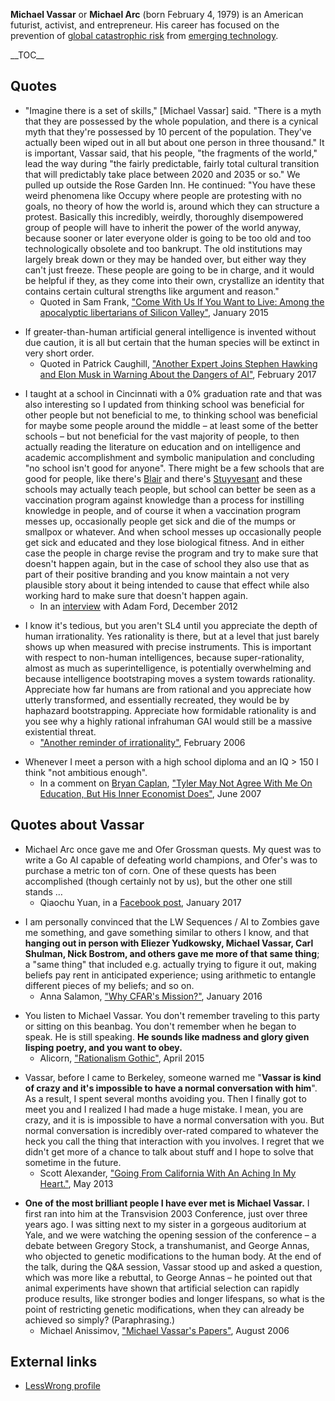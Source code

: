 '''Michael Vassar''' or '''Michael Arc''' (born February 4, 1979) is an American futurist, activist, and entrepreneur. His career has focused on the prevention of [[wikipedia:Global catastrophic risk|global catastrophic risk]] from [[wikipedia:Emerging technologies|emerging technology]].

__TOC__

==Quotes==

* "Imagine there is a set of skills," [Michael Vassar] said. "There is a myth that they are possessed by the whole population, and there is a cynical myth that they're possessed by 10 percent of the population. They've actually been wiped out in all but about one person in three thousand." It is important, Vassar said, that his people, "the fragments of the world," lead the way during "the fairly predictable, fairly total cultural transition that will predictably take place between 2020 and 2035 or so." We pulled up outside the Rose Garden Inn. He continued: "You have these weird phenomena like Occupy where people are protesting with no goals, no theory of how the world is, around which they can structure a protest. Basically this incredibly, weirdly, thoroughly disempowered group of people will have to inherit the power of the world anyway, because sooner or later everyone older is going to be too old and too technologically obsolete and too bankrupt. The old institutions may largely break down or they may be handed over, but either way they can't just freeze. These people are going to be in charge, and it would be helpful if they, as they come into their own, crystallize an identity that contains certain cultural strengths like argument and reason."
** Quoted in Sam Frank, [https://harpers.org/archive/2015/01/come-with-us-if-you-want-to-live/5/ "Come With Us If You Want to Live: Among the apocalyptic libertarians of Silicon Valley"], January 2015

* If greater-than-human artificial general intelligence is invented without due caution, it is all but certain that the human species will be extinct in very short order.
** Quoted in Patrick Caughill, [https://futurism.com/2-expert-thinks-ai-will-undoubtably-wipe-out-humanity/ "Another Expert Joins Stephen Hawking and Elon Musk in Warning About the Dangers of AI"], February 2017

* I taught at a school in Cincinnati with a 0% graduation rate and that was also interesting so I updated from thinking school was beneficial for other people but not beneficial to me, to thinking school was beneficial for maybe some people around the middle&nbsp;&ndash; at least some of the better schools&nbsp;&ndash; but not beneficial for the vast majority of people, to then actually reading the literature on education and on intelligence and academic accomplishment and symbolic manipulation and concluding "no school isn't good for anyone". There might be a few schools that are good for people, like there's [[wikipedia:Montgomery Blair High School|Blair]] and there's [[wikipedia:Stuyvesant High School|Stuyvesant]] and these schools may actually teach people, but school can better be seen as a vaccination program against knowledge than a process for instilling knowledge in people, and of course it when a vaccination program messes up, occasionally people get sick and die of the mumps or smallpox or whatever. And when school messes up occasionally people get sick and educated and they lose biological fitness. And in either case the people in charge revise the program and try to make sure that doesn't happen again, but in the case of school they also use that as part of their positive branding and you know maintain a not very plausible story about it being intended to cause that effect while also working hard to make sure that doesn't happen again.
** In an [https://www.youtube.com/watch?v=6cSG0p-uflA interview] with Adam Ford, December 2012

* I know it's tedious, but you aren't SL4 until you appreciate the depth of human irrationality. Yes rationality is there, but at a level that just barely shows up when measured with precise instruments. This is important with respect to non-human intelligences, because super-rationality, almost as much as superintelligence, is potentially overwhelming and because intelligence bootstraping moves a system towards rationality. Appreciate how far humans are from rational and you appreciate how utterly transformed, and essentially recreated, they would be by haphazard bootstrapping. Appreciate how formidable rationality is and you see why a highly rational infrahuman GAI would still be a massive existential threat.
** [http://sl4.org/archive/0602/14276.html "Another reminder of irrationality"], February 2006

* Whenever I meet a person with a high school diploma and an IQ > 150 I think "not ambitious enough".
** In a comment on [[wikipedia:Bryan Caplan|Bryan Caplan]], [http://econlog.econlib.org/archives/2007/06/tyler_may_not_a.html#26346 "Tyler May Not Agree With Me On Education, But His Inner Economist Does"], June 2007

==Quotes about Vassar==

* Michael Arc once gave me and Ofer Grossman quests. My quest was to write a Go AI capable of defeating world champions, and Ofer's was to purchase a metric ton of corn. One of these quests has been accomplished (though certainly not by us), but the other one still stands&nbsp;&hellip;
** Qiaochu Yuan, in a [https://www.facebook.com/qiaochu/posts/10154105311135811 Facebook post], January 2017

* I am personally convinced that the LW Sequences / AI to Zombies gave me something, and gave something similar to others I know, and that '''hanging out in person with Eliezer Yudkowsky, Michael Vassar, Carl Shulman, Nick Bostrom, and others gave me more of that same thing'''; a "same thing" that included e.g. actually trying to figure it out, making beliefs pay rent in anticipated experience; using arithmetic to entangle different pieces of my beliefs; and so on.
** Anna Salamon, [http://lesswrong.com/lw/n4e/why_cfars_mission/ "Why CFAR's Mission?"], January 2016

* You listen to Michael Vassar. You don't remember traveling to this party or sitting on this beanbag. You don't remember when he began to speak. He is still speaking. '''He sounds like madness and glory given lisping poetry, and you want to obey.'''
** Alicorn, [http://luminousalicorn.tumblr.com/post/115832211805/rationalism-gothic "Rationalism Gothic"], April 2015

* Vassar, before I came to Berkeley, someone warned me "'''Vassar is kind of crazy and it's impossible to have a normal conversation with him'''". As a result, I spent several months avoiding you. Then I finally got to meet you and I realized I had made a huge mistake. I mean, you are crazy, and it is is impossible to have a normal conversation with you. But normal conversation is incredibly over-rated compared to whatever the heck you call the thing that interaction with you involves. I regret that we didn't get more of a chance to talk about stuff and I hope to solve that sometime in the future.
** Scott Alexander, [http://slatestarcodex.com/2013/05/24/going-from-california-with-an-aching-in-my-heart/ "Going From California With An Aching In My Heart."], May 2013

* '''One of the most brilliant people I have ever met is Michael Vassar.''' I first ran into him at the Transvision 2003 Conference, just over three years ago. I was sitting next to my sister in a gorgeous auditorium at Yale, and we were watching the opening session of the conference&nbsp;&ndash; a debate between Gregory Stock, a transhumanist, and George Annas, who objected to genetic modifications to the human body. At the end of the talk, during the Q&A session, Vassar stood up and asked a question, which was more like a rebuttal, to George Annas&nbsp;&ndash; he pointed out that animal experiments have shown that artificial selection can rapidly produce results, like stronger bodies and longer lifespans, so what is the point of restricting genetic modifications, when they can already be achieved so simply? (Paraphrasing.)
** Michael Anissimov, [https://web.archive.org/web/20090119095012/http://acceleratingfuture.com/michael/blog/2006/08/michael-vassars-papers/ "Michael Vassar's Papers"], August 2006

==External links==

* [http://lesswrong.com/user/MichaelVassar/overview/ LessWrong profile]

{{Wikipedia}}

{{DEFAULTSORT:Vassar, Michael}}
